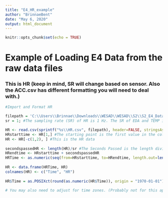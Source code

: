 ```yaml
---
title: "E4_HR_example"
author: "BrinnaeBent"
date: "May 6, 2020"
output: html_document
---
```


```r
knitr::opts_chunk$set(echo = TRUE)
```


# Example of Loading E4 Data from the raw data files
### This is HR (keep in mind, SR will change based on sensor. Also the ACC.csv has different formatting you will need to deal with.)

```r

#Import and Format HR
  
filepath = 'C:\\Users\\Brinnae\\Downloads\\WESAD\\WESAD\\S2\\S2_E4_Data'
sr = 1; #The sampling rate (SR) of HR is 1 Hz. The SR of EDA and TEMP is 4Hz. The SR of ACC is 32Hz. The SR of BVP is 64Hz.

HR <- read.csv(sprintf("%s\\HR.csv", filepath), header=FALSE, stringsAsFactors=FALSE)
HRstarttime <- HR[1,] #The starting point is the first value in the column (as denoted in Readme)
HR <- HR[-c(1,2), ] #This is the HR data
  
secondspassedHR <- length(HR)/sr #The Seconds Passed is the length divided by the SR
HRendtime <- HRstarttime + secondspassedHR
HRTime <- as.numeric(seq(from=HRstarttime, to=HRendtime, length.out=length(HR)))
  
HR <- data.frame(HRTime, HR)
colnames(HR) <- c("Time", "HR")
  
HR$Time = as.POSIXct(round(as.numeric(HR$Time)), origin = "1970-01-01")

# You may also need to adjust for time zones. (Probably not for this application since it doesn't matter)
```

